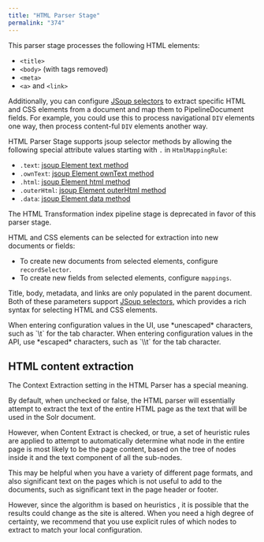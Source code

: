 ```yaml
---
title: "HTML Parser Stage"
permalink: "374"
---
```


This parser stage processes the following HTML elements:

* `<title>`
* `<body>` (with tags removed)
* `<meta>`
* `<a>` and `<link>`

Additionally, you can configure [JSoup selectors](https://jsoup.org/cookbook/extracting-data/) to extract specific HTML and CSS elements from a document and map them to PipelineDocument fields.
For example, you could use this to process navigational `DIV` elements one way, then process content-ful `DIV` elements another way.

HTML Parser Stage supports jsoup selector methods by allowing the following special attribute values starting with `.` in `HtmlMappingRule`:

* `.text`: [jsoup Element text method](https://jsoup.org/apidocs/org/jsoup/nodes/Element.html#text%28%29)
* `.ownText`: [jsoup Element ownText method](https://jsoup.org/apidocs/org/jsoup/nodes/Element.html#ownText%28%29)
* `.html`: [jsoup Element html method](https://jsoup.org/apidocs/org/jsoup/nodes/Element.html#html%28%29)
* `.outerHtml`: [jsoup Element outerHtml method](https://jsoup.org/apidocs/org/jsoup/nodes/Node.html#outerHtml%28%29)
* `.data`: [jsoup Element data method](https://jsoup.org/apidocs/org/jsoup/nodes/Element.html#data%28%29)

<Note>
The HTML Transformation index pipeline stage is deprecated in favor of this parser stage.
</Note>

HTML and CSS elements can be selected for extraction into new documents or fields:

* To create new documents from selected elements, configure `recordSelector`.
* To create new fields from selected elements, configure `mappings`.

Title, body, metadata, and links are only populated in the parent document. Both of these parameters support [JSoup selectors](https://jsoup.org/cookbook/extracting-data/), which provides a rich syntax for selecting HTML and CSS elements.

<Tip>
When entering configuration values in the UI, use *unescaped* characters, such as `\t` for the tab character. When entering configuration values in the API, use *escaped* characters, such as `\\t` for the tab character.
</Tip>

## HTML content extraction

The Context Extraction setting in the HTML Parser has a special meaning.

By default, when unchecked or false, the HTML parser will essentially attempt to extract the text of the entire HTML page as the text that will be used in the Solr document.

However, when Content Extract is checked, or true, a set of heuristic rules are applied to attempt to automatically determine what node in the entire page is most likely to be the page content, based on the tree of nodes inside it and the text component of all the sub-nodes.

This may be helpful when you have a variety of different page formats, and also significant text on the pages which is not useful to add to the documents, such as significant text in the page header or footer.

However, since the algorithm is based on heuristics , it is possible that the results could change as the site is altered. When you need a high degree of certainty, we recommend that you use explicit rules of which nodes to extract to match your local configuration.


<SchemaParamFields schema={schema}/>
